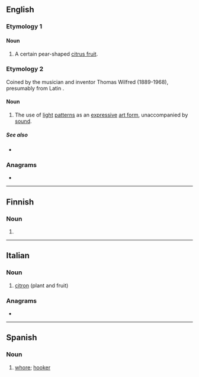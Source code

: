 {{also|Lumia}}
==English==

===Etymology 1===

====Noun====
{{en-noun}}
{{wikipedia|Lumia (citrus)}}

# A certain pear-shaped [[citrus fruit]].
#: {{synonyms|en|French lime|pear lemon|sweet lemon}}

===Etymology 2===
Coined by the musician and inventor Thomas Wilfred (1889-1968), presumably from Latin {{m|la|lumen||light}}.

====Noun====
{{en-noun|-}}

# {{lb|en|arts}} The use of [[light]] [[pattern]]s as an [[expressive]] [[art form]], unaccompanied by [[sound]].

=====See also=====
* {{l|en|clavilux}}

===Anagrams===
* {{anagrams|en|a=ailmu|Umali|aumil|miaul|mulai}}

----

==Finnish==

===Noun===
{{head|fi|noun form}}

# {{fi-form of|case=partitive|pl=plural|lumi}}

----

==Italian==

===Noun===
{{it-noun|f}}

# [[citron]] (plant and fruit)

{{C|it|Citrus subfamily plants|Fruits}}

===Anagrams===
* {{anagrams|it|a=ailmu|lumai}}

----

==Spanish==

===Noun===
{{es-noun|f}}

# [[whore]]; [[hooker]]